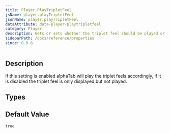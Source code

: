```yaml
---
title: Player.PlayTripletFeel
jsName: player.playTripletFeel
jsonName: player.playTripletFeel
dataAttribute: data-player-playtripletfeel
category: Player
description: Gets or sets whether the triplet feel should be played or only displayed.
sidebarPath: /docs/reference/properties
since: 0.9.6
---
```



## Description

If this setting is enabled alphaTab will play the triplet feels accordingly, if it is disabled the triplet feel is only displayed but not played. 

<PropertyDescription metadata={metadata} />

## Types

<TypeTable>
    <TypeRow name="bool" />
</TypeTable>

## Default Value

`true`